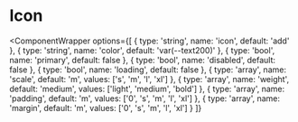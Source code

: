 
# Icon

<ComponentWrapper
  options={[
    {
      type: 'string',
      name: 'icon',
      default: 'add'
    },
    {
      type: 'string',
      name: 'color',
      default: 'var(--text200)'
    },
    { type: 'bool', name: 'primary', default: false },
    { type: 'bool', name: 'disabled', default: false },
    { type: 'bool', name: 'loading', default: false },
    {
      type: 'array',
      name: 'scale',
      default: 'm',
      values: ['s', 'm', 'l', 'xl']
    },
    {
      type: 'array',
      name: 'weight',
      default: 'medium',
      values: ['light', 'medium', 'bold']
    },
    {
      type: 'array',
      name: 'padding',
      default: 'm',
      values: ['0', 's', 'm', 'l', 'xl']
    },
    {
      type: 'array',
      name: 'margin',
      default: 'm',
      values: ['0', 's', 'm', 'l', 'xl']
    }
  ]}
>
  <Icon />
</ComponentWrapper>

